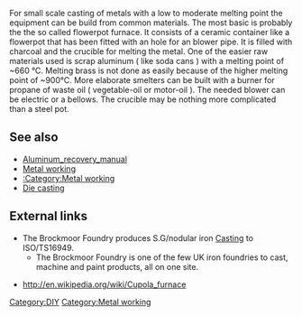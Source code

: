 For small scale casting of metals with a low to moderate melting point the equipment can be build from common materials. The most basic is probably the the so called flowerpot furnace. It consists of a ceramic container like a flowerpot that has been fitted with an hole for an blower pipe. It is filled with charcoal and the crucible for melting the metal. One of the easier raw materials used is scrap aluminum ( like soda cans ) with a melting point of ~660 °C. Melting brass is not done as easily because of the higher melting point of ~900°C. More elaborate smelters can be built with a burner for propane of waste oil ( vegetable-oil or motor-oil ). The needed blower can be electric or a bellows. The crucible may be nothing more complicated than a steel pot.

== See also ==
*[[Aluminum_recovery_manual]]
*[[Metal working]]
*[[:Category:Metal working]]
*[[Die casting]]

== External links ==

*The Brockmoor Foundry produces S.G/nodular iron [http://www.brockmoor.co.uk/ Casting] to ISO/TS16949. 
**The Brockmoor Foundry is one of the few UK iron foundries to cast, machine and paint products, all on one site. 

* http://en.wikipedia.org/wiki/Cupola_furnace

[[Category:DIY]]
[[Category:Metal working]]